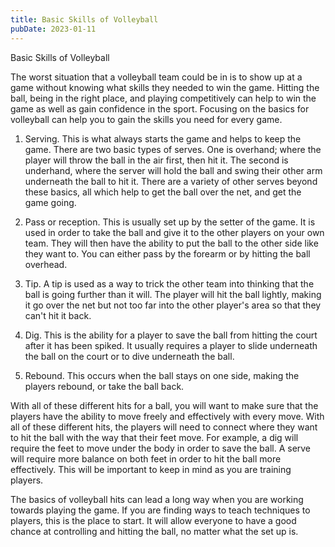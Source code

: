 ```yaml
---
title: Basic Skills of Volleyball
pubDate: 2023-01-11
---
```


Basic Skills of Volleyball

The worst situation that a volleyball team could be in is to show up at a game without knowing what skills they needed to win the game.  Hitting the ball, being in the right place, and playing competitively can help to win the game as well as gain confidence in the sport.  Focusing on the basics for volleyball can help you to gain the skills you need for every game.  

1.  Serving.  This is what always starts the game and helps to keep the game.  There are two basic types of serves.  One is overhand; where the player will throw the ball in the air first, then hit it.  The second is underhand, where the server will hold the ball and swing their other arm underneath the ball to hit it.  There are a variety of other serves beyond these basics, all which help to get the ball over the net, and get the game going.  

2.  Pass or reception.  This is usually set up by the setter of the game.  It is used in order to take the ball and give it to the other players on your own team.  They will then have the ability to put the ball to the other side like they want to.  You can either pass by the forearm or by hitting the ball overhead.  

3.  Tip.  A tip is used as a way to trick the other team into thinking that the ball is going further than it will.  The player will hit the ball lightly, making it go over the net but not too far into the other player's area so that they can't hit it back.  

4.  Dig.  This is the ability for a player to save the ball from hitting the court after it has been spiked.  It usually requires a player to slide underneath the ball on the court or to dive underneath the ball.  

5.  Rebound.  This occurs when the ball stays on one side, making the players rebound, or take the ball back.  

With all of these different hits for a ball, you will want to make sure that the players have the ability to move freely and effectively with every move.  With all of these different hits, the players will need to connect where they want to hit the ball with the way that their feet move.  For example, a dig will require the feet to move under the body in order to save the ball.  A serve will require more balance on both feet in order to hit the ball more effectively.  This will be important to keep in mind as you are training players.  

The basics of volleyball hits can lead a long way when you are working towards playing the game.  If you are finding ways to teach techniques to players, this is the place to start.  It will allow everyone to have a good chance at controlling and hitting the ball, no matter what the set up is.